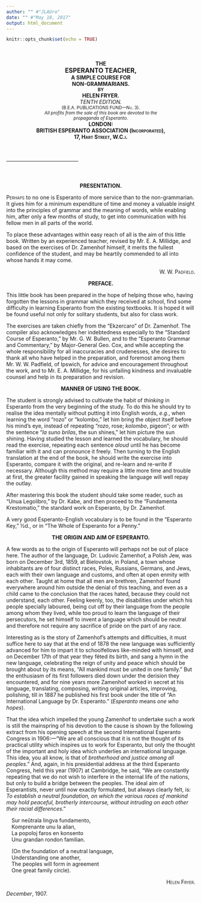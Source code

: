 ```yaml
---
author: "" #"JLAUro"
date: "" #"May 18, 2017"
output: html_document
---
```


```r
knitr::opts_chunk$set(echo = TRUE)
```


<br/><br/>
<!-- =============================001.png============================ -->
<center><b>THE</b><br>
 <big><b>ESPERANTO TEACHER,</b></big></center>

<center><b>A SIMPLE COURSE FOR</b><br>
 <b>NON-GRAMMARIANS.</b></center>

<center><small><b>BY</b></small><br>
 <b>HELEN FRYER.</b></center>

<center><i>TENTH EDITION.</i><br>
 <small>(B.E.A. PUBLICATIONS FUND&mdash;N<span style=
"font-variant: small-caps">o</span>. 3).</small></center>

<center><small><i>All profits from the sale of this book are
devoted to the</i></small><br>
 <small><i>propaganda of Esperanto.</i></small></center>

<center><b>LONDON:</b><br>
 <b>BRITISH ESPERANTO ASSOCIATION (<span style=
"font-variant: small-caps">Incorporated</span>),</b><br>
 <b><span style="font-variant: small-caps">17, Hart Street,
W.C.i.</span></b></center>

<!-- =============================002.png============================ -->
<hr align="center" width="38%" style=
"margin-top: 4em; margin-bottom: 4em">
<center><b>PRESENTATION.</b></center>

<p><span style="font-variant: small-caps">Perhaps</span> to no
one is Esperanto of more service than to the non-grammarian. It
gives him for a minimum expenditure of time and money a valuable
insight into the principles of grammar and the meaning of words,
while enabling him, after only a few months of study, to get into
communication with his fellow men in all parts of the world.</p>

<p>To place these advantages within easy reach of all is the aim
of this little book. Written by an experienced teacher, revised
by Mr. E. A. Millidge, and based on the exercises of Dr. Zamenhof
himself, it merits the fullest confidence of the student, and may
be heartily commended to all into whose hands it may come.</p>

<p align="right"><span style="font-variant: small-caps">W. W.
Padfield.</span></p>

<!-- =============================003.png============================ -->
<center><b>PREFACE.</b></center>

<p>This little book has been prepared in the hope of helping
those who, having forgotten the lessons in grammar which they
received at school, find some difficulty in learning Esperanto
from the existing textbooks. It is hoped it will be found useful
not only for solitary students, but also for class work.</p>

<p>The exercises are taken chiefly from the "Ekzercaro" of Dr.
Zamenhof. The compiler also acknowledges her indebtedness
especially to the "Standard Course of Esperanto," by Mr. G. W.
Bullen, and to the "Esperanto Grammar and Commentary," by
Major-General Geo. Cox, and while accepting the whole
responsibility for all inaccuracies and crudenesses, she desires
to thank all who have helped in the preparation, and foremost
among them Mr. W. W. Padfield, of Ipswich, for advice and
encouragement throughout the work, and to Mr. E. A. Millidge, for
his unfailing kindness and invaluable counsel and help in its
preparation and revision.</p>

<!-- =============================004.png============================ -->
<center><b>MANNER OF USING THE BOOK.</b></center>

<p>The student is strongly advised to cultivate the habit of
<i>thinking</i> in Esperanto from the very beginning of the
study. To do this he should try to realise the idea mentally
without putting it into English words, <i>e.g.</i>, when learning
the word "rozo" or "kolombo," let him bring the object itself
before his mind's eye, instead of repeating "<i>rozo</i>, rose;
<i>kolombo</i>, pigeon"; or with the sentence "<i>la suno
brilas</i>, the sun shines," let him picture the sun shining.
Having studied the lesson and learned the vocabulary, he should
read the exercise, repeating each sentence <i>aloud</i> until he
has become familiar with it and can pronounce it freely. Then
turning to the English translation at the end of the book, he
should write the exercise into Esperanto, compare it with the
original, and re-learn and re-write if necessary. Although this
method may require a little more time and trouble at first, the
greater facility gained in speaking the language will well repay
the outlay.</p>

<p>After mastering this book the student should take some reader,
such as "Unua Legolibro," by Dr. Kabe, and then proceed to the
"Fundamenta Krestomatio," the standard work on Esperanto, by Dr.
Zamenhof.</p>

<p>A very good Esperanto-English vocabulary is to be found in the
"Esperanto Key," &frac12;d., or in "The Whole of Esperanto for a
Penny."</p>

<!-- =============================005.png============================ -->
<center><b>THE ORIGIN AND AIM OF ESPERANTO.</b></center>

<p>A few words as to the origin of Esperanto will perhaps not be
out of place here. The author of the language, Dr. Ludovic
Zamenhof, a Polish Jew, was born on December 3rd, 1859, at
Bielovstok, in Poland, a town whose inhabitants are of four
distinct races, Poles, Russians, Germans, and Jews, each with
their own language and customs, and often at open enmity with
each other. Taught at home that all men are brethren, Zamenhof
found everywhere around him outside the denial of this teaching,
and even as a child came to the conclusion that the races hated,
because they could not understand, each other. Feeling keenly,
too, the disabilities under which his people specially laboured,
being cut off by their language from the people among whom they
lived, while too proud to learn the language of their
persecutors, he set himself to invent a language which should be
neutral and therefore not require any sacrifice of pride on the
part of any race.</p>

<!-- =============================006.png============================ -->
<p>Interesting as is the story of Zamenhof's attempts and
difficulties, it must suffice here to say that at the end of 1878
the new language was sufficiently advanced for him to impart it
to schoolfellows like-minded with himself, and on December 17th
of that year they f&ecirc;ted its birth, and sang a hymn in the
new language, celebrating the reign of unity and peace which
should be brought about by its means, "All mankind must be united
in one family." But the enthusiasm of its first followers died
down under the derision they encountered, and for nine years more
Zamenhof worked in secret at his language, translating,
composing, writing original articles, improving, polishing, till
in 1887 he published his first book under the title of "An
International Language by Dr. Esperanto." (<i>Esperanto</i> means
<i>one who hopes</i>).</p>

<!-- =============================007.png============================ -->
<p>That the idea which impelled the young Zamenhof to undertake
such a work is still the mainspring of his devotion to the cause
is shown by the following extract from his opening speech at the
second International Esperanto Congress in 1906:&mdash;"We are
all conscious that it is not the thought of its practical utility
which inspires us to work for Esperanto, but only the thought of
the important and holy idea which underlies an international
language. This idea, you all know, is that of <i>brotherhood and
justice among all peoples</i>." And, again, in his presidential
address at the third Esperanto Congress, held this year (1907) at
Cambridge, he said, "We are constantly repeating that we do not
wish to interfere in the internal life of the nations, but only
to build a bridge between the peoples. The ideal aim of
Esperantists, never until now exactly formulated, but always
clearly felt, is: <i>To establish a neutral foundation, on which
the various races of mankind may hold peaceful, brotherly
intercourse, without intruding on each other their racial
differences</i>."</p>

<div style="margin-left: 1em">
<p>Sur ne&#365;trala lingva fundamento,<br>
 Komprenante unu la alian,<br>
 La popoloj faros en konsento<br>
 Unu grandan rondon familian.</p>

<p>(On the foundation of a neutral language,<br>
 Understanding one another,<br>
 The peoples will form in agreement<br>
 One great family circle).</p>
</div>

<p align="right"><span style="font-variant: small-caps">Helen
Fryer.</span></p>

<p><i>December</i>, 1907.</p>